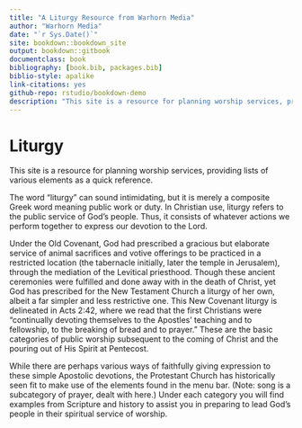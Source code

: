 ```yaml
--- 
title: "A Liturgy Resource from Warhorn Media"
author: "Warhorn Media"
date: "`r Sys.Date()`"
site: bookdown::bookdown_site
output: bookdown::gitbook
documentclass: book
bibliography: [book.bib, packages.bib]
biblio-style: apalike
link-citations: yes
github-repo: rstudio/bookdown-demo
description: "This site is a resource for planning worship services, providing lists of various elements as a quick reference."
---
```


# Liturgy {-}

This site is a resource for planning worship services, providing lists of various elements as a quick reference.

The word "liturgy" can sound intimidating, but it is merely a composite Greek word meaning public work or duty. In Christian use, liturgy refers to the public service of God’s people. Thus, it consists of whatever actions we perform together to express our devotion to the Lord.

Under the Old Covenant, God had prescribed a gracious but elaborate service of animal sacrifices and votive offerings to be practiced in a restricted location (the tabernacle initially, later the temple in Jerusalem), through the mediation of the Levitical priesthood. Though these ancient ceremonies were fulfilled and done away with in the death of Christ, yet God has prescribed for the New Testament Church a liturgy of her own, albeit a far simpler and less restrictive one. This New Covenant liturgy is delineated in Acts 2:42, where we read that the first Christians were “continually devoting themselves to the Apostles’ teaching and to fellowship, to the breaking of bread and to prayer.” These are the basic categories of public worship subsequent to the coming of Christ and the pouring out of His Spirit at Pentecost.

While there are perhaps various ways of faithfully giving expression to these simple Apostolic devotions, the Protestant Church has historically seen fit to make use of the elements found in the menu bar. (Note: song is a subcategory of prayer, dealt with here.) Under each category you will find examples from Scripture and history to assist you in preparing to lead God's people in their spiritual service of worship. 
